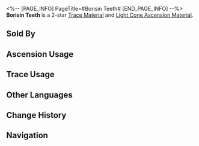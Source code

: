 <%-- [PAGE_INFO]
PageTitle=#Borisin Teeth#
[END_PAGE_INFO] --%>
{{Item Infobox
|id          = 110181
|image       = Item Borisin Teeth.png
|type        = Trace Material
|type2       = Light Cone Ascension Material
|invCategory = Upgrade Materials
|rarity      = 2
|effect      = 
|description = Broken teeth fragments left behind during the borisin conquests. Used to level up Traces slightly for {{Color|h|Destruction}} characters.
|source1     = [[Calyx (Scalegorge Waterscape)]]
|source2     = [[Embers Exchange]]
|source3     = [[Omni-Synthesizer]] &mdash; Material Exchange
}}
{{Description|Borisin consider their teeth as a warrior's blade and weapon.<br />The borisin worship warriors possessing supreme power. In their tribes, where the strong rule the weak, those with dental caries will only be discarded by the group.<br /><br />''"O, Brood Lord, grant us sharp teeth and claws."''}}
'''Borisin Teeth''' is a 2-star [[Trace Material]] and [[Light Cone Ascension Material]].

==Sold By==
{{Shop Availability}}

==Ascension Usage==
{{Ascension Usage}}

==Trace Usage==
{{Trace Usage}}

==Other Languages==
{{Other Languages
|en   = Borisin Teeth
|zhs  = 步离犬牙
|zht  = 步離犬牙
|ja   = 歩離の犬牙
|ko   = 보리인의 송곳니
|es   = Canino de borisin
|fr   = Dent borissienne
|ru   = Зубы борисинцев
|th   = Borisin Teeth
|vi   = Răng Nanh Boris
|de   = Borisin-Zähne
|id   = Borisin Teeth
|pt   = Dentes de Borisin
}}

==Change History==
{{Change History|2.0}}

==Navigation==
{{Upgrade Material Navbox}}